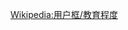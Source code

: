 {{Userbox
  |id=Uni<br>Melb
  |info=这个用戶是'''[[墨尔本大学]]'''的校友、学生或老师。
  |info-c=lightblue
  |info-s=9
  |info-fc=black
  |border-c=black
}}<includeonly>[[Category:墨尔本大学的维基人|{{PAGENAME}}]]</includeonly><noinclude>{{Clear}}[[Wikipedia:用户框/教育程度]]</noinclude>